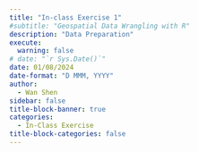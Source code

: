 ```yaml
---
title: "In-class Exercise 1"
#subtitle: "Geospatial Data Wrangling with R"
description: "Data Preparation"
execute: 
  warning: false
# date: "`r Sys.Date()`"
date: 01/08/2024
date-format: "D MMM, YYYY" 
author: 
  - Wan Shen
sidebar: false
title-block-banner: true
categories:
  - In-Class Exercise
title-block-categories: false
---
```

